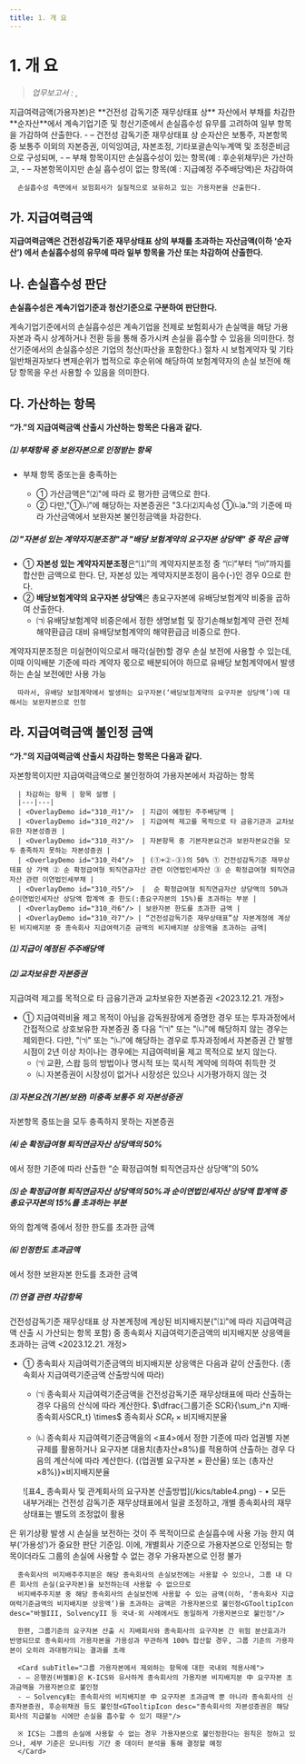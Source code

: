 ```yaml
---
title: 1. 개 요
---
```

# 1. 개 요

> _업무보고서 :_ <OverlayDemo id ="AI717"/>, <OverlayDemo id ="AI718"/>

<GCallout severity="info" title="가용자본 산출 개요 (2023 금융감독개론)">
      지급여력금액(가용자본)은 **건전성 감독기준 재무상태표 상** 자산에서 부채를 차감한 **순자산**에서 계속기업기준 및 청산기준에서 손실흡수성 유무를 고려하여 일부 항목을 가감하여 산출한다.
      - – 건전성 감독기준 재무상태표 상 순자산은 보통주, 자본항목 중 보통주 이외의 자본증권, 이익잉여금, 자본조정, 기타포괄손익누계액 및 조정준비금으로 구성되며,
      - – 부채 항목이지만 손실흡수성이 있는 항목(예 : 후순위채무)은 가산하고,
      - – 자본항목이지만 손실 흡수성이 없는 항목(예 : 지급예정 주주배당액)은 차감하여

      손실흡수성 측면에서 보험회사가 실질적으로 보유하고 있는 가용자본을 산출한다.
</GCallout>

## 가. 지급여력금액 
**지급여력금액은 건전성감독기준 재무상태표 상의 부채를 초과하는 자산금액(이하 ‘순자산’) 에서 손실흡수성의 유무에 따라 일부 항목을 가산 또는 차감하여 산출한다.**


## 나. 손실흡수성 판단 
**손실흡수성은 계속기업기준과 청산기준으로 구분하여 판단한다.**

<TabView>
<TabPanel header="⑴ 계속기업기준 ">
  계속기업기준에서의 손실흡수성은 계속기업을 전제로 보험회사가 손실액을 해당 가용자본과 즉시 상계하거나 전환 등을 통해 <OverlayDemo id="가용성" /> 증가시켜 손실을 흡수할 수 있음을 의미한다.
</TabPanel>
<TabPanel header="⑵ 청산기준 ">
  청산기준에서의 손실흡수성은 기업의 청산(파산을 포함한다.) 절차 시 보험계약자 및 기타 일반채권자보다 변제순위가 법적으로 후순위에 해당하여 보험계약자의 손실 보전에 해당 항목을 우선 사용할 수 있음을 의미한다.
</TabPanel>
</TabView>


## 다. 가산하는 항목 
**“가.”의 지급여력금액 산출시 가산하는 항목은 다음과 같다.**

##### ⑴ 부채항목 중 보완자본으로 인정받는 항목 
- 부채 항목 중<OverlayDemo id="330_나"/>또는<OverlayDemo id="330_다"/>을 충족하는 <OverlayDemo id="자본증권" />
  - ① 가산금액은<OverlayDemo id="224_가"/>"⑵"에 따라 <OverlayDemo id="공정가치"/>로 평가한 금액으로 한다.
  - ② 다만,<OverlayDemo id="330_다2" />"①㈁”에 해당하는 자본증권<GTooltipIcon desc="㈁ 만기시 지급유예조항을 보유하지 않은 자본증권은 잔존만기가 5년 미만인 시점부터 매년 보완자본 불인정금액을 차감한다."/>은 "3.다⑵지속성 ①㈁a."의 기준에 따라 가산금액에서 보완자본 불인정금액<GTooltipIcon desc="a. 보완자본 불인정금액은 공정가치금액에 차감율을 곱하여 산출하며, 차감율은 잔존만기가 5년 미만이 되는 시점부터 매년 20%씩 상향한다."/>을 차감한다.
  
##### ⑵ "자본성 있는 계약자지분조정"과 "배당 보험계약의 요구자본 상당액" 중 작은 금액 
- ① **자본성 있는 계약자지분조정**은<OverlayDemo id="224_다"/>“⑴”의 계약자지분조정 중 “㈂”부터 “㈄”까지를 합산한 금액<GTooltipIcon desc="㈂ 기타포괄손익-공정가치측정금융상품평가손익 + ㈃ 지분법적용투자주식평가손익 + ㈄ 재평가잉여금"/>으로 한다. 단, 자본성 있는 계약자지분조정이 음수(-)인 경우 0으로 한다.
- ② **배당보험계약의 요구자본 상당액**은 총요구자본에 유배당보험계약 비중을 곱하여 산출한다.
  - ㈀ 유배당보험계약 비중은<OverlayDemo id="320_다3"/>에서 정한 생명보험 및 장기손해보험계약 관련 전체 해약환급금 대비 유배당보험계약의 해약환급금 비중으로 한다.

<Accordion  activeIndex={[]}>
<AccordionTab header="계약자지분조정 內 배당보험계약의 요구자본 상당액을 보완자본으로 분류하는 근거">
      계약자지분조정은 미실현이익으로서 매각(실현)할 경우 손실 보전에 사용할 수 있는데, 이때 이익배분 기준에 따라 계약자 몫으로 배분되어야 하므로 유배당 보험계약에서 발생하는 손실 보전에만 사용 가능

      따라서, 유배당 보험계약에서 발생하는 요구자본(‘배당보험계약의 요구자본 상당액’)에 대해서는 보완자본으로 인정
</AccordionTab>
</Accordion>

## 라. 지급여력금액 불인정 금액 
**“가.”의 지급여력금액 산출시 차감하는 항목은 다음과 같다.**

<GCallout severity="info" title="지급여력금액 불인정 항목 (차감하는 항목)">
    자본항목이지만 지급여력금액으로 불인정하여 가용자본에서 차감하는 항목

      | 차감하는 항목 | 항목 설명 |
      |---|---|
      | <OverlayDemo id="310_라1"/>  | 지급이 예정된 주주배당액 |
      | <OverlayDemo id="310_라2"/>  | 지급여력 제고를 목적으로 타 금융기관과 교차보유한 자본성증권 |
      | <OverlayDemo id="310_라3"/>  | 자본항목 중 기본자본요건과 보완자본요건을 모두 충족하지 못하는 자본성증권 |
      | <OverlayDemo id="310_라4"/>  | (①+②-③)의 50% ① 건전성감독기준 재무상태표 상 가액 ② 순 확정급여형 퇴직연금자산 관련 이연법인세자산 ③ 순 확정급여형 퇴직연금자산 관련 이연법인세부채 |
      | <OverlayDemo id="310_라5"/>  |  순 확정급여형 퇴직연금자산 상당액의 50%과 순이연법인세자산 상당액 합계액 중 한도(:총요구자본의 15%)를 초과하는 부분 |
      | <OverlayDemo id="310_라6"/> | 보완자본 한도를 초과한 금액 |
      | <OverlayDemo id="310_라7"/> | “건전성감독기준 재무상태표”상 자본계정에 계상된 비지배지분 중 종속회사 지급여력기준 금액의 비지배지분 상응액을 초과하는 금액|

</GCallout>

##### ⑴ 지급이 예정된 주주배당액 

##### ⑵ 교차보유한 자본증권 
지급여력 제고를 목적으로 타 금융기관과 교차보유한 자본증권 \<2023.12.21. 개정>
- ① 지급여력비율 제고 목적이 아님을 감독원장에게 증명한 경우 또는 투자과정에서 간접적으로 상호보유한 자본증권 중 다음 "㈀" 또는 "㈁"에 해당하지 않는 경우는 제외한다. 
    다만, "㈀" 또는 "㈁"에 해당하는 경우로 투자과정에서 자본증권 간 발행시점이 2년 이상 차이나는 경우에는 지급여력비율 제고 목적으로 보지 않는다.
  - ㈀ 교환, 스왑 등의 방법이나 명시적 또는 묵시적 계약에 의하여 취득한 것
  - ㈁ 자본증권이 시장성이 없거나 시장성은 있으나 시가평가하지 않는 것

##### ⑶ 자본요건(기본/보완) 미충족 보통주 외 자본성증권 
자본항목 중<OverlayDemo id="330_나"/>또는<OverlayDemo id="330_다"/>을 모두 충족하지 못하는 자본증권

##### ⑷ 순 확정급여형 퇴직연금자산 상당액의 50% 
<OverlayDemo id="320_다5"/>에서 정한 기준에 따라 산출한 “순 확정급여형 퇴직연금자산 상당액”의 50%

##### ⑸ 순 확정급여형 퇴직연금자산 상당액의 50%과 순이연법인세자산 상당액 합계액 중 총요구자본의 15%를 초과하는 부분 
<OverlayDemo id="320_다5"/>와<OverlayDemo id="320_다6"/>의 합계액 중<OverlayDemo id="320_다7"/>에서 정한 한도를 초과한 금액

##### ⑹ 인정한도 초과금액 
<OverlayDemo id="320_마"/>에서 정한 보완자본 한도를 초과한 금액

##### ⑺ 연결 관련 차감항목 
 건전성감독기준 재무상태표 상 자본계정에 계상된 비지배지분(<OverlayDemo id="310_다"/>"⑴"에 따라 지급여력금액 산출 시 가산되는 항목 포함) 중 종속회사 지급여력기준금액의 비지배지분 상응액을 초과하는 금액 \<2023.12.21. 개정>
- ① 종속회사 지급여력기준금액의 비지배지분 상응액은 다음과 같이 산출한다. (종속회사 지급여력기준금액 산출방식에 따라)
  - ㈀ 종속회사 지급여력기준금액을 건전성감독기준 재무상태표에 따라 산출하는 경우 다음의 산식에 따라 계산한다.
    <GMath title="비지배지분 상응액">
    $\dfrac{그룹기준 SCR}{\sum_i^n 지배·종속회사SCR_t} \times$ 종속회사 $SCR_t$ $\times$ 비지배지분율
    </GMath>

  - ㈁ 종속회사 지급여력기준금액을<OverlayDemo id="418"/>의 \<표4>에서 정한 기준에 따라 업권별 자본 규제를 활용하거나 요구자본 대용치(총자산×8%)를 적용하여 산출하는 경우 다음의 계산식에 따라 계산한다.
    <GMath title="비지배지분 상응액">
    \{(업권별 요구자본 × 환산율) 또는 (총자산×8%)\}×비지배지분율
    </GMath>

  <Accordion activeIndex={[0]}>
  <AccordionTab header="<표4> 종속회사 및 관계회사의 요구자본 산출방법">
     ![표4_ 종속회사 및 관계회사의 요구자본 산출방법](/kics/table4.png)
     <GCmt>
     - • 모든 내부거래는 건전성 감독기준 재무상태표에서 일괄 조정하고, 개별 종속회사의 재무상태표는 별도의 조정없이 활용
     </GCmt>
  </AccordionTab>
  </Accordion>




<Accordion  activeIndex={[]}>
<AccordionTab header="비지배지분 중 종속회사 지급여력기준금액의 비지배지분 상응액을 초과하는 금액은 가용자본으로 인정하지 않는 이유">
      <OverlayDemo id="가용자본" />은 위기상황 발생 시 손실을 보전하는 것이 주 목적이므로 손실흡수에 사용 가능 한지 여부(‘가용성’)가 중요한 판단 기준임.
      이에, 개별회사 기준으로 가용자본으로 인정되는 항목이더라도 그룹의 손실에 사용할 수 없는 경우 가용자본으로 인정 불가

      종속회사의 비지배주주지분은 해당 종속회사의 손실보전에는 사용할 수 있으나, 그룹 내 다른 회사의 손실(요구자본)을 보전하는데 사용할 수 없으므로
      비지배주주지분 중 해당 종속회사의 손실보전에 사용할 수 있는 금액(이하, ‘종속회사 지급 여력기준금액의 비지배지분 상응액’)을 초과하는 금액은 가용자본으로 불인정<GTooltipIcon desc="바젤III, SolvencyII 등 국내·외 사례에서도 동일하게 가용자본으로 불인정"/>

      한편, 그룹기준의 요구자본 산출 시 지배회사와 종속회사의 요구자본 간 위험 분산효과가 반영되므로 종속회사의 가용자본을 가용성과 무관하게 100% 합산할 경우, 그룹 기준의 가용자본이 오히려 과대평가되는 결과를 초래

      <Card subTitle="그룹 가용자본에서 제외하는 항목에 대한 국내외 적용사례">
      - – 은행권(바젤Ⅲ)은 K-ICS와 유사하게 종속회사의 가용자본 비지배지분 中 요구자본 초과금액을 가용자본으로 불인정
      - – SolvencyⅡ는 종속회사의 비지배지분 中 요구자본 초과금액 뿐 아니라 종속회사의 신종자본증권, 후순위채권 등도 불인정<GTooltipIcon desc="종속회사의 자본성증권은 해당 회사의 지급불능 시에만 손실을 흡수할 수 있기 때문"/>

      ※ ICS는 그룹의 손실에 사용할 수 없는 경우 가용자본으로 불인정한다는 원칙은 정하고 있으나, 세부 기준은 모니터링 기간 중 데이터 분석을 통해 결정할 예정
      </Card>
</AccordionTab>
</Accordion>


